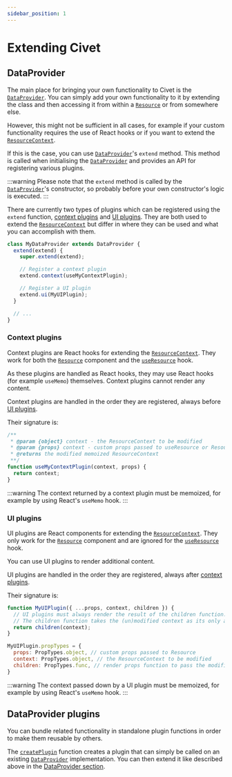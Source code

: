```yaml
---
sidebar_position: 1
---
```


# Extending Civet

## DataProvider

The main place for bringing your own functionality to Civet is the [`DataProvider`](../api/core#dataprovider).
You can simply add your own functionality to it by extending the class and then accessing it from within a [`Resource`](../api/core#resource) or from somewhere else.

However, this might not be sufficient in all cases, for example if your custom functionality requires the use of React hooks or if you want to extend the [`ResourceContext`](../api/core#resourcecontext).

If this is the case, you can use [`DataProvider`](../api/core#dataprovider)'s `extend` method.
This method is called when initialising the [`DataProvider`](../api/core#dataprovider) and provides an API for registering various plugins.

:::warning
Please note that the `extend` method is called by the [`DataProvider`](../api/core#dataprovider)'s constructor, so probably before your own constructor's logic is executed.
:::

There are currently two types of plugins which can be registered using the `extend` function, [context plugins](#context-plugins) and [UI plugins](#ui-plugins).
They are both used to extend the [`ResourceContext`](../api/core#resourcecontext) but differ in where they can be used and what you can accomplish with them.

```js
class MyDataProvider extends DataProvider {
  extend(extend) {
    super.extend(extend);

    // Register a context plugin
    extend.context(useMyContextPlugin);

    // Register a UI plugin
    extend.ui(MyUIPlugin);
  }

  // ...
}
```

### Context plugins

Context plugins are React hooks for extending the [`ResourceContext`](../api/core#resourcecontext).
They work for both the [`Resource`](../api/core#resource) component and the [`useResource`](../api/core#useresource) hook.

As these plugins are handled as React hooks, they may use React hooks (for example `useMemo`) themselves.
Context plugins cannot render any content.

Context plugins are handled in the order they are registered, always before [UI plugins](#ui-plugins).

Their signature is:

```js
/**
 * @param {object} context - the ResourceContext to be modified
 * @param {props} context - custom props passed to useResource or Resource
 * @returns the modified memoized ResourceContext
 **/
function useMyContextPlugin(context, props) {
  return context;
}
```

:::warning
The context returned by a context plugin must be memoized, for example by using React's `useMemo` hook.
:::

### UI plugins

UI plugins are React components for extending the [`ResourceContext`](../api/core#resourcecontext).
They only work for the [`Resource`](../api/core#resource) component and are ignored for the [`useResource`](../api/core#useresource) hook.

You can use UI plugins to render additional content.

UI plugins are handled in the order they are registered, always after [context plugins](#context-plugins).

Their signature is:

```js
function MyUIPlugin({ ...props, context, children }) {
  // UI plugins must always render the result of the children function.
  // The children function takes the (un)modified context as its only argument.
  return children(context);
}

MyUIPlugin.propTypes = {
  props: PropTypes.object, // custom props passed to Resource
  context: PropTypes.object, // the ResourceContext to be modified
  children: PropTypes.func, // render props function to pass the modified memoized context down
}
```

:::warning
The context passed down by a UI plugin must be memoized, for example by using React's `useMemo` hook.
:::

## DataProvider plugins

You can bundle related functionality in standalone plugin functions in order to make them reusable by others.

The [`createPlugin`](../api/core#createplugin) function creates a plugin that can simply be called on an existing [`DataProvider`](../api/core#dataprovider) implementation.
You can then extend it like described above in the [DataProvider section](#dataprovider).
